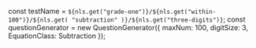 
const testName = `${nls.get("grade-one")}/${nls.get("within-100")}/${nls.get(
	"subtraction"
)}/${nls.get("three-digits")}`;
const questionGenerator = new QuestionGenerator({
	maxNum: 100,
	digitSize: 3,
	EquationClass: Subtraction
});

<Meta title={testName} parameters={defaultDocParams()} />

<Title>{testName.replaceAll("/", " - ")}</Title>

<Canvas className="custom-docs-story">
	<QuizContainer questionGenerator={questionGenerator} />
</Canvas>
